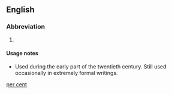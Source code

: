 ==English==
{{rfc|what does it abbreviate?}}
===Abbreviation===
{{rfc-header|Abbreviation}}
{{head|en|abbreviation}}

# {{context|archaic|lang=en}} {{alternative form of|percent|lang=en}}

====Usage notes====
* Used during the early part of the twentieth century. Still used occasionally in extremely formal writings.

[[Category:English terms spelled with .|per cent]]